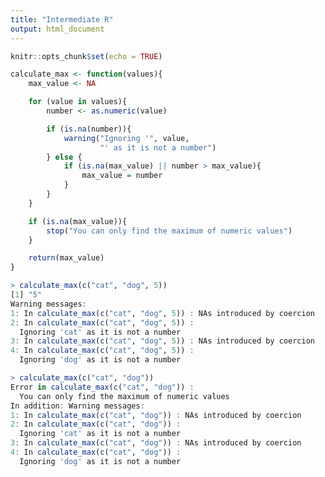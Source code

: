 ```yaml
---
title: "Intermediate R"
output: html_document
---
```


```r
knitr::opts_chunk$set(echo = TRUE)
```

```R
calculate_max <- function(values){
    max_value <- NA

    for (value in values){
        number <- as.numeric(value)

        if (is.na(number)){
            warning("Ignoring '", value,
                    "' as it is not a number")
        } else {
            if (is.na(max_value) || number > max_value){
                max_value = number
            }
        }
    }

    if (is.na(max_value)){
        stop("You can only find the maximum of numeric values")
    }

    return(max_value)
}

> calculate_max(c("cat", "dog", 5))
[1] "5"
Warning messages:
1: In calculate_max(c("cat", "dog", 5)) : NAs introduced by coercion
2: In calculate_max(c("cat", "dog", 5)) :
  Ignoring 'cat' as it is not a number
3: In calculate_max(c("cat", "dog", 5)) : NAs introduced by coercion
4: In calculate_max(c("cat", "dog", 5)) :
  Ignoring 'dog' as it is not a number

> calculate_max(c("cat", "dog"))
Error in calculate_max(c("cat", "dog")) : 
  You can only find the maximum of numeric values
In addition: Warning messages:
1: In calculate_max(c("cat", "dog")) : NAs introduced by coercion
2: In calculate_max(c("cat", "dog")) :
  Ignoring 'cat' as it is not a number
3: In calculate_max(c("cat", "dog")) : NAs introduced by coercion
4: In calculate_max(c("cat", "dog")) :
  Ignoring 'dog' as it is not a number
```

